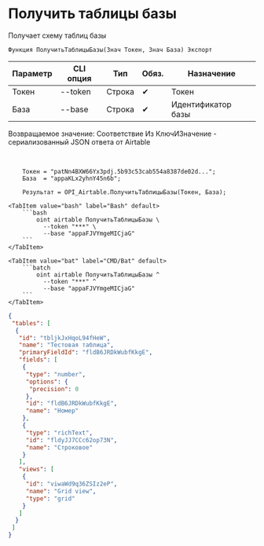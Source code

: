 ﻿---
sidebar_position: 2
description: Получить таблицы базы и другие функции для работы с Airtable в Открытом пакете интеграций - бесплатной open-source библиотеке интеграций для 1С:Предприятие 8, OneScript и CLI
keywords: [1C, 1С, 1С:Предприятие, 1С:Предприятие 8.3, API, Интеграция, Сервисы, Обмен, OneScript, CLI, Airtable]
---


# Получить таблицы базы
 Получает схему таблиц базы



`Функция ПолучитьТаблицыБазы(Знач Токен, Знач База) Экспорт`

  | Параметр | CLI опция | Тип | Обяз. | Назначение |
  |-|-|-|-|-|
  | Токен | --token | Строка | &#x2714; | Токен |
  | База | --base | Строка | &#x2714; | Идентификатор базы |

  
  Возвращаемое значение:   Соответствие Из КлючИЗначение - сериализованный JSON ответа от Airtable

<br/>



```bsl title="Пример использования для 1С:Предприятие/OneScript"
    Токен = "patNn4BXW66Yx3pdj.5b93c53cab554a8387de02d...";
    База  = "appaKLx2yhnY45n6b";

    Результат = OPI_Airtable.ПолучитьТаблицыБазы(Токен, База);
```
    

 <Tabs>
  
    <TabItem value="bash" label="Bash" default>
        ```bash
            oint airtable ПолучитьТаблицыБазы \
              --token "***" \
              --base "appaFJVYmgeMICjaG"
        ```
    </TabItem>
  
    <TabItem value="bat" label="CMD/Bat" default>
        ```batch
            oint airtable ПолучитьТаблицыБазы ^
              --token "***" ^
              --base "appaFJVYmgeMICjaG"
        ```
    </TabItem>
</Tabs>


```json title="Результат"
{
 "tables": [
  {
   "id": "tbljkJxHqoL94fHeW",
   "name": "Тестовая таблица",
   "primaryFieldId": "fldB6JRDkWubfKkgE",
   "fields": [
    {
     "type": "number",
     "options": {
      "precision": 0
     },
     "id": "fldB6JRDkWubfKkgE",
     "name": "Номер"
    },
    {
     "type": "richText",
     "id": "fldyJJ7CCc62op73N",
     "name": "Строковое"
    }
   ],
   "views": [
    {
     "id": "viwaWd9q36ZSIz2eP",
     "name": "Grid view",
     "type": "grid"
    }
   ]
  }
 ]
}
```
